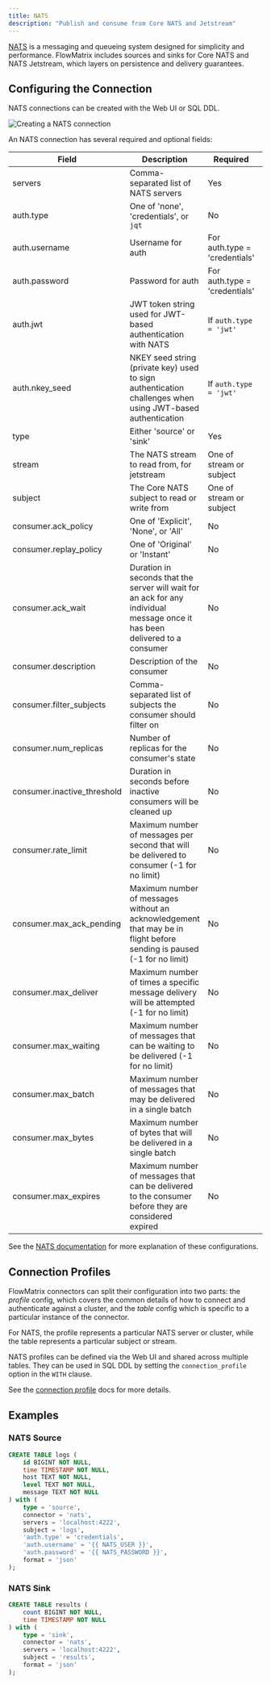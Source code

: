 ```yaml
---
title: NATS
description: "Publish and consume from Core NATS and Jetstream"
---
```


[NATS](https://nats.io) is a messaging and queueing system designed for
simplicity and performance. FlowMatrix includes sources and sinks for Core NATS and
NATS Jetstream, which layers on persistence and delivery guarantees.


## Configuring the Connection

NATS connections can be created with the Web UI or SQL DDL.

<img src="/images/nats.png" alt="Creating a NATS connection" />

An NATS connection has several required and optional fields:

| Field | Description                | Required      | Example |
| ----- | -------------------------- | -------------- | ------- |
| servers | Comma-separated list of NATS servers | Yes            | nats-1:4222,nats-2:4222 |
| auth.type | One of 'none', 'credentials', or `jqt` | No | credentials |
| auth.username | Username for auth | For auth.type = 'credentials' | bob |
| auth.password | Password for auth | For auth.type = 'credentials' | hunter2 |
| auth.jwt | JWT token string used for JWT-based authentication with NATS | If `auth.type = 'jwt'` | `eyJhbGciOiJFZERTQSJ9...` |
| auth.nkey_seed | NKEY seed string (private key) used to sign authentication challenges when using JWT-based authentication | If `auth.type = 'jwt'` | `SUAFK5ZQJXPQ...` |
| type | Either 'source' or 'sink'             | Yes | source |
| stream | The NATS stream to read from, for jetstream | One of stream or subject | events-flowmatrix |
| subject | The Core NATS subject to read or write from | One of stream or subject | events |
| consumer.ack_policy | One of 'Explicit', 'None', or 'All' |  No | Explicit |
| consumer.replay_policy | One of 'Original' or 'Instant' | No | Instant |
| consumer.ack_wait | Duration in seconds that the server will wait for an ack for any individual message once it has been delivered to a consumer | No | 300 |
| consumer.description | Description of the consumer | No | flowmatrix-consumer |
| consumer.filter_subjects | Comma-separated list of subjects the consumer should filter on | No | events1,events2 |
| consumer.num_replicas | Number of replicas for the consumer's state | No | 3 |
| consumer.inactive_threshold | Duration in seconds before inactive consumers will be cleaned up | No | 600 |
| consumer.rate_limit | Maximum number of messages per second that will be delivered to consumer (-1 for no limit) | No | 1000 |
| consumer.max_ack_pending | Maximum number of messages without an acknowledgement that may be in flight before sending is paused (-1 for no limit) | No | 1000 |
| consumer.max_deliver | Maximum number of times a specific message delivery will be attempted (-1 for no limit) | No | 20 |
| consumer.max_waiting | Maximum number of messages that can be waiting to be delivered (-1 for no limit) | No | 10000 |
| consumer.max_batch | Maximum number of messages that may be delivered in a single batch | No | 1000 |
| consumer.max_bytes | Maximum number of bytes that will be delivered in a single batch | No | 104857600 |
| consumer.max_expires | Maximum number of messages that can be delivered to the consumer before they are considered expired | No | 30000 |

See the [NATS documentation](https://docs.nats.io/) for more explanation of these configurations.

## Connection Profiles

FlowMatrix connectors can split their configuration into two parts: the _profile_
config, which covers the common details of how to connect and authenticate
against a cluster, and the _table_ config which is specific to a particular
instance of the connector.

For NATS, the profile represents a particular NATS server or cluster, while the
table represents a particular subject or stream.

NATS profiles can be defined via the Web UI and shared across multiple tables.
They can be used in SQL DDL by setting the `connection_profile` option in the `WITH`
clause.

See the [connection profile](/connectors/overview#connection-profiles) docs for more details.

## Examples

### NATS Source

```sql
CREATE TABLE logs (
    id BIGINT NOT NULL,
    time TIMESTAMP NOT NULL,
    host TEXT NOT NULL,
    level TEXT NOT NULL,
    message TEXT NOT NULL
) with (
    type = 'source',
    connector = 'nats',
    servers = 'localhost:4222',
    subject = 'logs',
    'auth.type' = 'credentials',
    'auth.username' = '{{ NATS_USER }}',
    'auth.password' = '{{ NATS_PASSWORD }}',
    format = 'json'
);
```

### NATS Sink

```sql
CREATE TABLE results (
    count BIGINT NOT NULL,
    time TIMESTAMP NOT NULL
) with (
    type = 'sink',
    connector = 'nats',
    servers = 'localhost:4222',
    subject = 'results',
    format = 'json'
);
```
